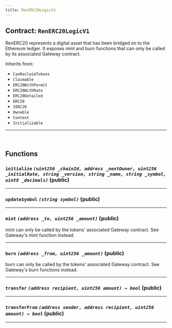 ```yaml
---
title: RenERC20LogicV1
---
```



<DocTag type={DocType.Reference} />

## Contract: `RenERC20LogicV1`

RenERC20 represents a digital asset that has been bridged on to
the Ethereum ledger. It exposes mint and burn functions that can only be
called by its associated Gateway contract.

Inherits from:

- `CanReclaimTokens`
- `Claimable`
- `ERC20WithPermit`
- `ERC20WithRate`
- `ERC20Detailed`
- `ERC20`
- `IERC20`
- `Ownable`
- `Context`
- `Initializable`

<hr />

<br />

## Functions

### **`initialize`** _`(uint256 _chainId, address _nextOwner, uint256 _initialRate, string _version, string _name, string _symbol, uint8 _decimals)`_ (public)

<hr />

### **`updateSymbol`** _`(string symbol)`_ (public)

<hr />

### **`mint`** _`(address _to, uint256 _amount)`_ (public)

mint can only be called by the tokens' associated Gateway
contract. See Gateway's mint function instead.

<hr />

### **`burn`** _`(address _from, uint256 _amount)`_ (public)

burn can only be called by the tokens' associated Gateway
contract. See Gateway's burn functions instead.

<hr />

### **`transfer`** _`(address recipient, uint256 amount) → bool`_ (public)

<hr />

### **`transferFrom`** _`(address sender, address recipient, uint256 amount) → bool`_ (public)

<hr />
